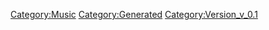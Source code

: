 {{Music
 |Name=ワルキューレはあきらめない
 |ID=137
 |Cov=138
 |Cd=32
 |Nam=131
 |Div=131
 |Ma=4
 |SerieId=1
 |SerieLogoId=1
 |WavId=138
 |VariationId=0
 |Dsc=131
 |Strt=10
 |ValkyrieBattle=1
 |ValkyrieIntro=1
 |ValkyrieIntroSky=1
 |DivaSolo=0
 |DivaMulti=5
 |Exp=4
 |OfficialName=ワルキューレはあきらめない
 |VocalName=ワルキューレ　美雲ΔJUNNA　フレイアΔ鈴木みのり<br />カナメΔ安野希世乃　レイナΔ東山奈央　マキナΔ西田望見
 |Description=作品：劇場版マクロスΔ 絶対LIVE!!!!!!<br /><br />歌手：ワルキューレ<br />　　　美雲ΔJUNNA　フレイアΔ鈴木みのり<br />　　　カナメΔ安野希世乃　レイナΔ東山奈央<br />　　　マキナΔ西田望見<br /><br />作詞：唐沢美帆<br />作曲：加藤裕介
 |StoryTitle=
 |StoryDesc=
 |BuyURL=https://recochoku.jp/song/S1012579860/single?ds=1018736694
 |BannerId=0
 |AnmStoreURL=
}}
[[Category:Music]]
[[Category:Generated]]
[[Category:Version_v_0.1]]
